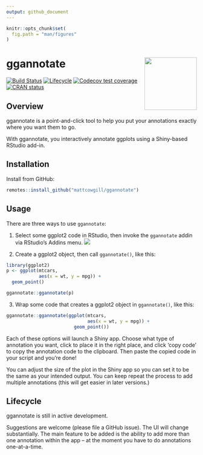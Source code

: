 ```yaml
---
output: github_document
---
```


<!-- README.md is generated from README.Rmd. Please edit that file -->
```r
knitr::opts_chunk$set(
  fig.path = "man/figures"
)
```
  
# ggannotate <img src='man/figures/ggannotate_hex.png' align='right' height='138.5'/>
  <!-- badges: start -->
  
[![Build Status](https://travis-ci.org/MattCowgill/ggannotate.svg?branch=master)](https://travis-ci.org/MattCowgill/ggannotate)
[![Lifecycle](https://img.shields.io/badge/lifecycle-experimental-orange.svg)](https://www.tidyverse.org/lifecycle/#experimental)
[![Codecov test coverage](https://codecov.io/gh/mattcowgill/ggannotate/branch/master/graph/badge.svg)](https://codecov.io/gh/mattcowgill/ggannotate?branch=master)
[![CRAN status](https://www.r-pkg.org/badges/version/ggannotate)](https://CRAN.R-project.org/package=ggannotate)

  <!-- badges: end -->

## Overview 
ggannotate is a point-and-click tool to help you put your annotations exactly where you want them to go. 

With ggannotate, you interactively annotate ggplots using a Shiny-based RStudio add-in.

## Installation

Install from GitHub:

```r
remotes::install_github("mattcowgill/ggannotate")
```

## Usage

There are three ways to use `ggannotate`: 

1. Select some ggplot2 code in RStudio, then invoke the `ggannotate` addin via RStudio's Addins menu.
![](https://github.com/MattCowgill/ggannotate/blob/dev/man/figures/ggannotate_example.gif?raw=true)

2. Create a ggplot2 object, then call `ggannotate()`, like this:
```r
library(ggplot2)
p <- ggplot(mtcars, 
            aes(x = wt, y = mpg)) + 
  geom_point() 

ggannotate::ggannotate(p)
```

3. Wrap some code that creates a ggplot2 object in `ggannotate()`, like this:

```r
ggannotate::ggannotate(ggplot(mtcars, 
                              aes(x = wt, y = mpg)) + 
                         geom_point())
```

Each of these options will launch a Shiny app. Choose what type of annotation you want, click to place it in the right place, and click 'copy code' to copy the annotation code to the clipboard. Then paste the copied code in your script and you're done!

You can adjust the size of the plot in the Shiny app so you can set it to be the same as your intended output. You can keep repeat the process to add multiple annotations (this will get easier in later versions.)

## Lifecycle

ggannotate is still in active development. 

Suggestions are welcome (please file a GitHub issue). The UI will change substantially. The main feature to be added is the ability to add more than one annotation within the app -- at the moment you have to do annotations one-at-a-time.
